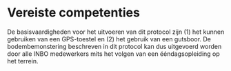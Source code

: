 # Vereiste competenties

```{=html}
<!--
Omschrijving van de basiskennis (bv. kennis van bepaalde soorten) en vaardigheden (bv. bepaalde apparatuur kunnen bedienen), die de gebruiker van het protocol moet hebben om het protocol op een gepaste manier te kunnen uitvoeren.
Eventueel kan er verwezen worden naar bepaalde opleidingen.
-->
```
De basisvaardigheden voor het uitvoeren van dit protocol zijn (1) het kunnen gebruiken van een GPS-toestel en (2) het gebruik van een gutsboor.
De bodembemonstering beschreven in dit protocol kan dus uitgevoerd worden door alle INBO medewerkers mits het volgen van een ééndagsopleiding op het terrein.
